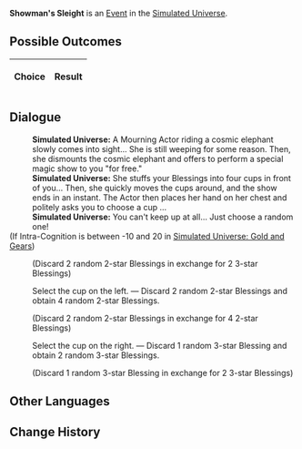 {{Simulated Universe Event Infobox
|title         = Showman's Sleight
|image         = Random Event Profiteer.png
|type          =
|domains_su    = Occurrence
|domains_ext   = Occurrence
|domains_swarm = 
|domains_gng   = 
|requirements  =
|prev          = 
|next          = 
|indexRewards  =
|characters    = 
}}
'''Showman's Sleight''' is an [[Simulated Universe/Events|Event]] in the [[Simulated Universe]].

==Possible Outcomes==
{| class="article-table"
!Choice
!Result

|}

<!--
==Gameplay Notes==

-->
==Dialogue==
{{Dialogue Start}}
:'''Simulated Universe:''' A Mourning Actor riding a cosmic elephant slowly comes into sight... She is still weeping for some reason. Then, she dismounts the cosmic elephant and offers to perform a special magic show to you "for free."
:'''Simulated Universe:''' She stuffs your Blessings into four cups in front of you... Then, she quickly moves the cups around, and the show ends in an instant. The Actor then places her hand on her chest and politely asks you to choose a cup ...
:'''Simulated Universe:''' You can't keep up at all... Just choose a random one!
;(If Intra-Cognition is between -10 and 20 in [[Simulated Universe: Gold and Gears]])
:{{SU Special Dialogue|Erudition|You can also smash the cup!|Discard 2 random 2-star Blessings and gain 2 random 3-star Blessing(s).}}
:;(Discard 2 random 2-star Blessings in exchange for 2 3-star Blessings)
:{{DIcon|Star}} Select the cup on the left. &mdash; Discard 2 random 2-star Blessings and obtain 4 random 2-star Blessings.
:;(Discard 2 random 2-star Blessings in exchange for 4 2-star Blessings)
:{{DIcon|Star}} Select the cup on the right. &mdash; Discard 1 random 3-star Blessing and obtain 2 random 3-star Blessings.
:;(Discard 1 random 3-star Blessing in exchange for 2 3-star Blessings)
{{Dialogue End}}

==Other Languages==
{{Other Languages
|zhs   = 伶人戏法
|zht   = 伶人戲法
|ja    = 伶人の手品
|ko    = 광대의 요술
|es    = El truco del actor
|fr    = La dextérité du comédien
|ru    = Артистические трюки
|th    = กลของนักแสดง
|vi    = Vai Diễn Hào Nhoáng
|de    = Schaustellertrick
|id    = Pertunjukan Sulap
|pt    = Trenó do Apresentador
}}

==Change History==
{{Change History|1.0}}
